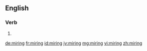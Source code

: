 ==English==

===Verb===
{{head|en}}

# {{present participle of|mire}}

[[de:miring]]
[[fr:miring]]
[[id:miring]]
[[jv:miring]]
[[mg:miring]]
[[vi:miring]]
[[zh:miring]]